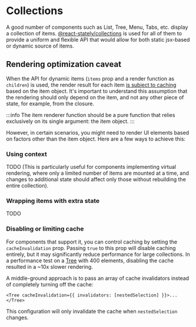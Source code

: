 ---
---

# Collections

A good number of components such as List, Tree, Menu, Tabs, etc. display a collection of items.
[@react-stately/collections](https://react-spectrum.adobe.com/react-stately/collections.html) is used for all of them
to provide a uniform and flexible API that would allow for both static jsx-based or dynamic source of items.

## Rendering optimization caveat

When the API for dynamic items (`items` prop and a render function as `children`) is used, the render result for each
item [is subject to caching](https://react-spectrum.adobe.com/react-stately/collections.html#why-not-array-map) based
on the item object. It's important to understand this assumption that the rendering should only depend on the item, and
not any other piece of state, for example, from the closure.

:::info
The item renderer function should be a pure function that relies exclusively on its single argument: the item object.
:::

However, in certain scenarios, you might need to render UI elements based on factors other than the item object. Here are a few ways to achieve this:

### Using context

TODO (This is particularly useful for components implementing virtual rendering, where only a limited number of items are mounted at a time, and changes to additional state should affect only those without rebuilding the entire collection).

### Wrapping items with extra state

TODO

### Disabling or limiting cache

For components that support it, you can control caching by setting the `cacheInvalidation` prop. Passing `true` to this prop will disable caching entirely, but it may significantly reduce performance for large collections. In a performance test on a [Tree](../components/Tree) with 400 elements, disabling the cache resulted in a ~10x slower rendering.

A middle-ground approach is to pass an array of cache invalidators instead of completely turning off the cache:

```tsx
<Tree cacheInvalidation={{ invalidators: [nestedSelection] }}>...</Tree>
```

This configuration will only invalidate the cache when `nestedSelection` changes.
